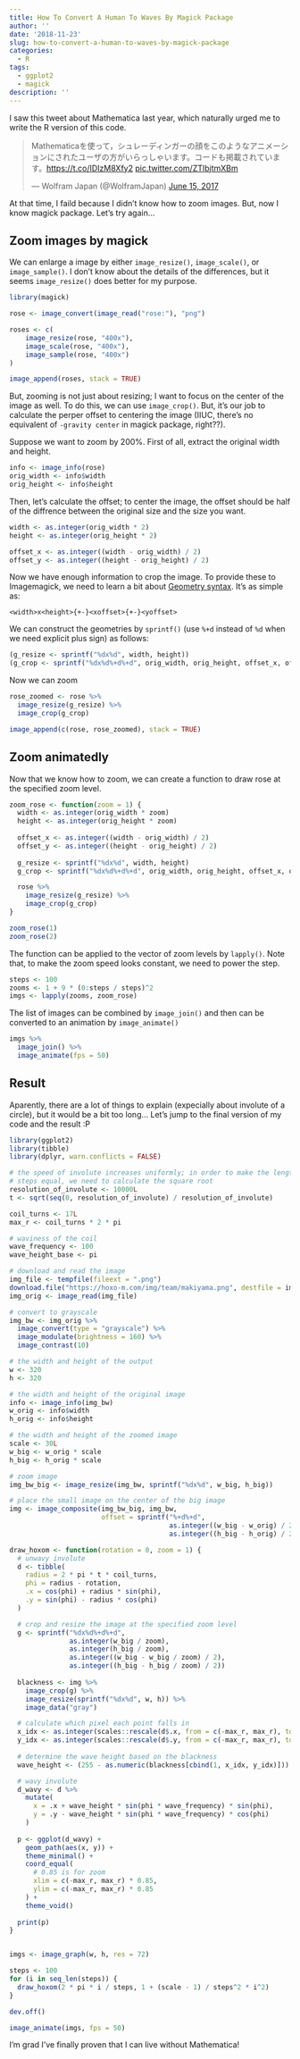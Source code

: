 ```yaml
---
title: How To Convert A Human To Waves By Magick Package
author: ''
date: '2018-11-23'
slug: how-to-convert-a-human-to-waves-by-magick-package
categories:
  - R
tags:
  - ggplot2
  - magick
description: ''
---
```


I saw this tweet about Mathematica last year, which naturally urged me to write the R version of this code.

<blockquote class="twitter-tweet"><p lang="ja" dir="ltr">Mathematicaを使って，シュレーディンガーの顔をこのようなアニメーションにされたユーザの方がいらっしゃいます。コードも掲載されています。<a href="https://t.co/IDIzM8Xfy2">https://t.co/IDIzM8Xfy2</a> <a href="https://t.co/ZTIbjtmXBm">pic.twitter.com/ZTIbjtmXBm</a></p>&mdash; Wolfram Japan (@WolframJapan) <a href="https://twitter.com/WolframJapan/status/875407701676785664?ref_src=twsrc%5Etfw">June 15, 2017</a></blockquote> <script async src="https://platform.twitter.com/widgets.js" charset="utf-8"></script>

At that time, I faild because I didn't know how to zoom images.
But, now I know magick package. Let's try again...

## Zoom images by magick

We can enlarge a image by either `image_resize()`, `image_scale()`, or `image_sample()`.
I don't know about the details of the differences, but it seems `image_resize()` does better for my purpose.

```r
library(magick)

rose <- image_convert(image_read("rose:"), "png")

roses <- c(
    image_resize(rose, "400x"),
    image_scale(rose, "400x"),
    image_sample(rose, "400x")
)

image_append(roses, stack = TRUE)
```

But, zooming is not just about resizing; I want to focus on the center of the image as well.
To do this, we can use `image_crop()`. But, it's our job to calculate the perper offset to centering the image (IIUC, there's no equivalent of `-gravity center` in magick package, right??).

Suppose we want to zoom by 200%. First of all, extract the original width and height.

```r
info <- image_info(rose)
orig_width <- info$width
orig_height <- info$height
```

Then, let's calculate the offset; to center the image, the offset should be half of the diffrence between the original size and the size you want.

```r
width <- as.integer(orig_width * 2)
height <- as.integer(orig_height * 2)

offset_x <- as.integer((width - orig_width) / 2)
offset_y <- as.integer((height - orig_height) / 2)
```

Now we have enough information to crop the image. To provide these to Imagemagick, we need to learn a bit about [Geometry syntax](https://www.imagemagick.org/Magick++/Geometry.html). It's as simple as:

```
<width>x<height>{+-}<xoffset>{+-}<yoffset>
```

We can construct the geometries by `sprintf()` (use `%+d` instead of `%d` when we need explicit plus sign) as follows:

```r
(g_resize <- sprintf("%dx%d", width, height))
(g_crop <- sprintf("%dx%d%+d%+d", orig_width, orig_height, offset_x, offset_y))
```

Now we can zoom

```r
rose_zoomed <- rose %>%
  image_resize(g_resize) %>% 
  image_crop(g_crop)

image_append(c(rose, rose_zoomed), stack = TRUE)
```

## Zoom animatedly

Now that we know how to zoom, we can create a function to draw rose at the specified zoom level.

```r
zoom_rose <- function(zoom = 1) {
  width <- as.integer(orig_width * zoom)
  height <- as.integer(orig_height * zoom)
  
  offset_x <- as.integer((width - orig_width) / 2)
  offset_y <- as.integer((height - orig_height) / 2)
  
  g_resize <- sprintf("%dx%d", width, height)
  g_crop <- sprintf("%dx%d%+d%+d", orig_width, orig_height, offset_x, offset_y)

  rose %>%
    image_resize(g_resize) %>% 
    image_crop(g_crop)
}

zoom_rose(1)
zoom_rose(2)
```

The function can be applied to the vector of zoom levels by `lapply()`.
Note that, to make the zoom speed looks constant, we need to power the step.

```r
steps <- 100
zooms <- 1 + 9 * (0:steps / steps)^2
imgs <- lapply(zooms, zoom_rose)
```

The list of images can be combined by `image_join()` and then can be converted to an animation by `image_animate()`

```r
imgs %>%
  image_join() %>%
  image_animate(fps = 50)
```

## Result

Aparently, there are a lot of things to explain (expecially about involute of a circle), but it would be a bit too long... Let's jump to the final version of my code and the result :P

```r
library(ggplot2)
library(tibble)
library(dplyr, warn.conflicts = FALSE)

# the speed of involute increases uniformly; in order to make the lengths between
# steps equal, we need to calculate the square root
resolution_of_involute <- 10000L
t <- sqrt(seq(0, resolution_of_involute) / resolution_of_involute)

coil_turns <- 17L
max_r <- coil_turns * 2 * pi

# waviness of the coil
wave_frequency <- 100
wave_height_base <- pi

# download and read the image
img_file <- tempfile(fileext = ".png")
download.file("https://hoxo-m.com/img/team/makiyama.png", destfile = img_file, mode = "wb")
img_orig <- image_read(img_file)

# convert to grayscale
img_bw <- img_orig %>% 
  image_convert(type = "grayscale") %>%
  image_modulate(brightness = 160) %>% 
  image_contrast(10)

# the width and height of the output
w <- 320
h <- 320

# the width and height of the original image
info <- image_info(img_bw)
w_orig <- info$width
h_orig <- info$height

# the width and height of the zoomed image
scale <- 30L
w_big <- w_orig * scale
h_big <- h_orig * scale

# zoom image
img_bw_big <- image_resize(img_bw, sprintf("%dx%d", w_big, h_big))

# place the small image on the center of the big image
img <- image_composite(img_bw_big, img_bw,
                       offset = sprintf("%+d%+d",
                                        as.integer((w_big - w_orig) / 2),
                                        as.integer((h_big - h_orig) / 2)))

draw_hoxom <- function(rotation = 0, zoom = 1) {
  # unwavy involute
  d <- tibble(
    radius = 2 * pi * t * coil_turns,
    phi = radius - rotation,
    .x = cos(phi) + radius * sin(phi),
    .y = sin(phi) - radius * cos(phi)
  )

  # crop and resize the image at the specified zoom level
  g <- sprintf("%dx%d%+d%+d",
               as.integer(w_big / zoom),
               as.integer(h_big / zoom),
               as.integer((w_big - w_big / zoom) / 2),
               as.integer((h_big - h_big / zoom) / 2))
  
  blackness <- img %>%
    image_crop(g) %>%
    image_resize(sprintf("%dx%d", w, h)) %>%
    image_data("gray")

  # calculate which pixel each point falls in
  x_idx <- as.integer(scales::rescale(d$.x, from = c(-max_r, max_r), to = c(1L, dim(blackness)[2])))
  y_idx <- as.integer(scales::rescale(d$.y, from = c(-max_r, max_r), to = c(dim(blackness)[3], 1L)))
  
  # determine the wave height based on the blackness
  wave_height <- (255 - as.numeric(blackness[cbind(1, x_idx, y_idx)])) / 256 * wave_height_base

  # wavy involute  
  d_wavy <- d %>% 
    mutate(
      x = .x + wave_height * sin(phi * wave_frequency) * sin(phi),
      y = .y - wave_height * sin(phi * wave_frequency) * cos(phi)
    )
  
  p <- ggplot(d_wavy) +
    geom_path(aes(x, y)) +
    theme_minimal() +
    coord_equal(
      # 0.85 is for zoom
      xlim = c(-max_r, max_r) * 0.85,
      ylim = c(-max_r, max_r) * 0.85
    ) +
    theme_void()
  
  print(p)
}


imgs <- image_graph(w, h, res = 72)

steps <- 100
for (i in seq_len(steps)) {
  draw_hoxom(2 * pi * i / steps, 1 + (scale - 1) / steps^2 * i^2)
}

dev.off()

image_animate(imgs, fps = 50)
```

I'm grad I've finally proven that I can live without Mathematica!
